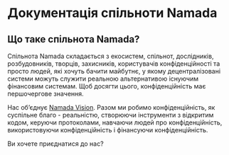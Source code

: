 # Документація спільноти Namada

## Що таке спільнота Namada?

Спільнота Namada складається з екосистем, спільнот, дослідників, розбудовників, творців, захисників, користувачів конфіденційності та просто людей, які хочуть бачити майбутнє, у якому децентралізовані системи можуть служити реальною альтернативою існуючим фінансовим системам. Щоб досягти цього, конфіденційність має першочергове значення.

Нас об’єднує [Namada Vision](https://forum.namada.net/t/the-namada-mission/275). Разом ми робимо конфіденційність, як суспільне благо - реальністю, створюючи інструменти з відкритим кодом, керуючи протоколами, навчаючи людей про конфіденційність, використовуючи конфіденційність і фінансуючи конфіденційність.

Ви хочете приєднатися до нас?
